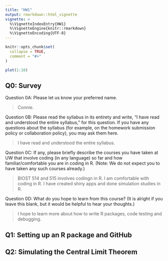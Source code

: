 ```yaml
---
title: "HW1"
output: rmarkdown::html_vignette
vignette: >
  %\VignetteIndexEntry{HW1}
  %\VignetteEngine{knitr::rmarkdown}
  %\VignetteEncoding{UTF-8}
---
```


```r
knitr::opts_chunk$set(
  collapse = TRUE,
  comment = "#>"
)
```

```r
plot(1:10)
```

## Q0: Survey

Question 0A: Please let us know your preferred name.

> Connie. 

Question 0B: Please read the syllabus in its entirety and write, “I have read and understood the entire syllabus,” for this question. If you have any questions about the syllabus (for example, on the homework submission policy or collaboration policy), you may ask them here.

> I have read and understood the entire syllabus. 

Question 0C: If any, please briefly describe the courses you have taken at UW that involve coding (in any language) so far and how familiar/comfortable you are in coding in R. (Note: We do not expect you to have taken any such courses already.)

> BIOST 514 and 515 involves codingn in R. I am comfortable with coding in R. I have created shiny apps and done simulation studies in R. 

Question 0D: What do you hope to learn from this course? (It is alright if you leave this blank, but it would be helpful to hear your thoughts.)

> I hope to learn more about how to write R packages, code testing and debugging. 

## Q1: Setting up an R package and GitHub

## Q2: Simulating the Central Limit Theorem
